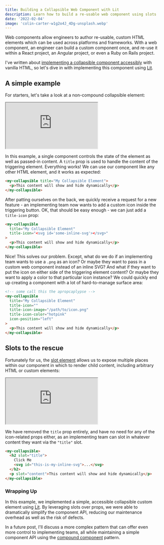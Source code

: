 ```yaml
---
title: Building a Collapsible Web Component with Lit
description: Learn how to build a re-usable web component using slots
date: '2022-02-04'
image: 'colin-carter-w1g2o4J_4Dg-unsplash.webp'
---
```


Web components allow engineers to author re-usable, custom HTML elements which
can be used across platforms and frameworks. With a web component, an engineer
can build a custom component once, and re-use it within a React project, an
Angular project, or even a Ruby on Rails project.

I've written about
[implementing a collapsible component accessibly](/building-an-accessible-collapsible-element)
with vanilla HTML, so let's dive in with implementing this component using
[Lit](https://lit.dev).

## A simple example

For starters, let's take a look at a non-compound collapsible element:

<iframe src="https://stackblitz.com/edit/blogbuilding-a-compound-web-component-with-lit-01?ctl=1&embed=1&file=src/my-collapsible.ts&hideExplorer=1&hideNavigation=1&theme=dark"></iframe>

In this example, a single component controls the state of the element as well as
passed-in content. A `title` prop is used to handle the content of the
triggering element. Everything works! We can use our component like any other
HTML element, and it works as expected:

```html
<my-collapsible title="My Collapsible Element">
  <p>This content will show and hide dynamically</p>
</my-collapsible>
```

After patting ourselves on the back, we quickly receive a request for a new
feature - an implementing team now wants to add a custom icon inside the
triggering button. OK, that should be easy enough - we can just add a
`title-icon` prop:

```html
<my-collapsible
  title="My Collapsible Element"
  title-icon="<svg id='some-inline-svg'></svg>"
>
  <p>This content will show and hide dynamically</p>
</my-collapsible>
```

Nice! This solves our problem. Except, what do we do if an implementing team
wants to use a `.png` as an icon? Or maybe they want to pass in a custom web
component instead of an inline SVG? And what if they want to put the icon on
either side of the triggering element content? Or maybe they want to apply a
color to that particular icon instance? We could quickly end up creating a
component with a lot of hard-to-manage surface area:

```html
<!-- some call this the apropcaplypse -->
<my-collapsible
  title="My Collapsible Element"
  title-icon=""
  title-icon-image="/path/to/icon.png"
  title-icon-color="hotpink"
  icon-position="left"
>
  <p>This content will show and hide dynamically</p>
</my-collapsible>
```

## Slots to the rescue

Fortunately for us, the
[slot element](https://developer.mozilla.org/en-US/docs/Web/HTML/Element/slot)
allows us to expose multiple places within our component in which to render
child content, including arbitrary HTML or custom elements:

<iframe src="https://stackblitz.com/edit/blogbuilding-a-compound-web-component-with-lit-02?ctl=1&embed=1&file=src/my-collapsible.ts&hideExplorer=1"></iframe>

We have removed the `title` prop entirely, and have no need for any of the
icon-related props either, as an implementing team can slot in whatever content
they want via the `"title"` slot.

```html
<my-collapsible>
  <h2 slot="title">
    Click Me
    <svg id="this-is-my-inline-svg">...</svg>
  </h2>
  <p slot="content">This content will show and hide dynamically</p>
</my-collapsible>
```

### Wrapping Up

In this example, we implemented a simple, accessible collapsible custom element
using [Lit](https://lit.dev). By leveraging slots over props, we were able to
dramatically simplify the component API, reducing our maintenance overhead as
well as the risk of defects.

In a future post, I'll discuss a more complex pattern that can offer even more
control to implementing teams, all while maintaining a simple component API
using the
[compound component](https://kentcdodds.com/blog/compound-components-with-react-hooks)
pattern.
